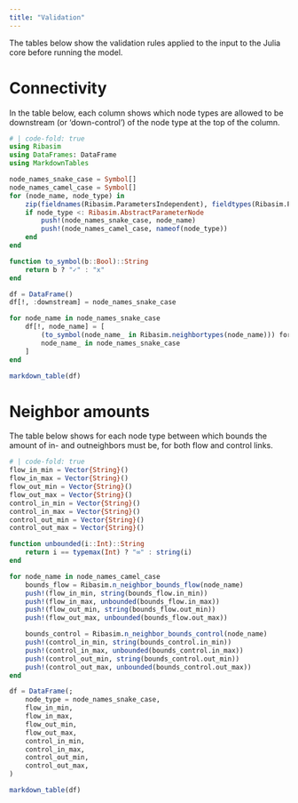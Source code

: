 ```yaml
---
title: "Validation"
---
```


The tables below show the validation rules applied to the input to the Julia core before running the model.

# Connectivity

In the table below, each column shows which node types are allowed to be downstream (or 'down-control') of the node type at the top of the column.

```julia
# | code-fold: true
using Ribasim
using DataFrames: DataFrame
using MarkdownTables

node_names_snake_case = Symbol[]
node_names_camel_case = Symbol[]
for (node_name, node_type) in
    zip(fieldnames(Ribasim.ParametersIndependent), fieldtypes(Ribasim.ParametersIndependent))
    if node_type <: Ribasim.AbstractParameterNode
        push!(node_names_snake_case, node_name)
        push!(node_names_camel_case, nameof(node_type))
    end
end

function to_symbol(b::Bool)::String
    return b ? "✓" : "x"
end

df = DataFrame()
df[!, :downstream] = node_names_snake_case

for node_name in node_names_snake_case
    df[!, node_name] = [
        (to_symbol(node_name_ in Ribasim.neighbortypes(node_name))) for
        node_name_ in node_names_snake_case
    ]
end

markdown_table(df)
```

# Neighbor amounts

The table below shows for each node type between which bounds the amount of in- and outneighbors must be, for both flow and control links.

```julia
# | code-fold: true
flow_in_min = Vector{String}()
flow_in_max = Vector{String}()
flow_out_min = Vector{String}()
flow_out_max = Vector{String}()
control_in_min = Vector{String}()
control_in_max = Vector{String}()
control_out_min = Vector{String}()
control_out_max = Vector{String}()

function unbounded(i::Int)::String
    return i == typemax(Int) ? "∞" : string(i)
end

for node_name in node_names_camel_case
    bounds_flow = Ribasim.n_neighbor_bounds_flow(node_name)
    push!(flow_in_min, string(bounds_flow.in_min))
    push!(flow_in_max, unbounded(bounds_flow.in_max))
    push!(flow_out_min, string(bounds_flow.out_min))
    push!(flow_out_max, unbounded(bounds_flow.out_max))

    bounds_control = Ribasim.n_neighbor_bounds_control(node_name)
    push!(control_in_min, string(bounds_control.in_min))
    push!(control_in_max, unbounded(bounds_control.in_max))
    push!(control_out_min, string(bounds_control.out_min))
    push!(control_out_max, unbounded(bounds_control.out_max))
end

df = DataFrame(;
    node_type = node_names_snake_case,
    flow_in_min,
    flow_in_max,
    flow_out_min,
    flow_out_max,
    control_in_min,
    control_in_max,
    control_out_min,
    control_out_max,
)

markdown_table(df)
```
